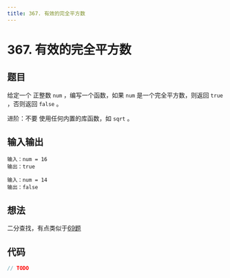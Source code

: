 ```yaml
---
title: 367. 有效的完全平方数
---
```



# 367. 有效的完全平方数

## 题目

<BrowserWindow url='https://leetcode-cn.com/problems/search-insert-position/'>

给定一个 正整数 `num` ，编写一个函数，如果 `num` 是一个完全平方数，则返回 `true` ，否则返回 `false` 。

进阶：不要 使用任何内置的库函数，如  `sqrt` 。

</BrowserWindow>

## 输入输出

<Tabs groupId="solutions">
  <TabItem value="example1" label="示例1">

    输入：num = 16
    输出：true

  </TabItem>
  <TabItem value="example2" label="示例2">

    输入：num = 14
    输出：false

  </TabItem>
</Tabs>

## 想法

二分查找，有点类似于[69题](sqrtx)

## 代码

<Tabs groupId="solutions">
  <TabItem value="ts" label="TypeScript">

```ts
// TODO 
```

  </TabItem>
</Tabs>
